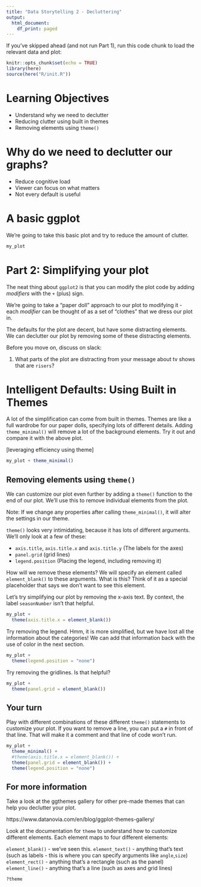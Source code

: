```yaml
---
title: "Data Storytelling 2 - Decluttering"
output:
  html_document:
    df_print: paged
---
```

If you've skipped ahead (and not run Part 1), run this code chunk to load the relevant data and plot:

```r
knitr::opts_chunk$set(echo = TRUE)
library(here)
source(here("R/init.R"))
```

# Learning Objectives

- Understand why we need to declutter
- Reducing clutter using built in themes
- Removing elements using `theme()`

# Why do we need to declutter our graphs?

- Reduce cognitive load
- Viewer can focus on what matters
- Not every default is useful

# A basic ggplot

We're going to take this basic plot and try to reduce the amount of clutter.

```r
my_plot
```

# Part 2: Simplifying your plot

The neat thing about `ggplot2` is that you can modify the plot code by adding *modifiers* with the `+` (plus) sign. 

We're going to take a "paper doll" approach to our plot to modifying it - each *modifier* can be thought of as a set of "clothes" that we dress our plot in. 

The defaults for the plot are decent, but have some distracting elements. We can declutter our plot by removing some of these distracting elements.

Before you move on, discuss on slack:

1) What parts of the plot are distracting from your message about tv shows that are `risers`?

# Intelligent Defaults: Using Built in Themes

A lot of the simplification can come from built in themes. Themes are like a full wardrobe for our paper dolls, specifying lots of different details.  Adding `theme_minimal()` will remove a lot of the background elements. Try it out and compare it with the above plot.

[leveraging efficiency using theme]

```r
my_plot + theme_minimal()
```

## Removing elements using `theme()`

We can customize our plot even further by adding a `theme()` function to the end of our plot. We'll use this to remove individual elements from the plot. 

Note: If we change any properties after calling `theme_minimal()`, it will alter the settings in our theme.

`theme()` looks very intimidating, because it has lots of different arguments. We'll only look at a few of these:

- `axis.title`, `axis.title.x` and `axis.title.y` (The labels for the axes)
- `panel.grid` (grid lines)
- `legend.position` (Placing the legend, including removing it)

How will we remove these elements? We will specify an element called `element_blank()` to these arguments. What is this? Think of it as a special placeholder that says we don't want to see this element.

Let's try simplifying our plot by removing the x-axis text. By context, the label `seasonNumber` isn't that helpful.

```r
my_plot + 
  theme(axis.title.x = element_blank())

```

Try removing the legend. Hmm, it is more simplified, but we have lost all the information about the categories! We can add that information back with the use of color in the next section.

```r
my_plot + 
  theme(legend.position = "none")
```

Try removing the gridlines. Is that helpful?

```r
my_plot + 
  theme(panel.grid = element_blank())
```

## Your turn

Play with different combinations of these different `theme()` statements to customize your plot. If you want to remove a line, you can put a `#` in front of that line. That will make it a comment and that line of code won't run.

```r
my_plot +
  theme_minimal() + 
  #theme(axis.title.x = element_blank()) + 
  theme(panel.grid = element_blank()) + 
  theme(legend.position = "none")
```

## For more information

Take a look at the ggthemes gallery for other pre-made themes that can help you declutter your plot.

https://www.datanovia.com/en/blog/ggplot-themes-gallery/

Look at the documentation for `theme` to understand how to customize different elements. Each element maps to four different elements:

`element_blank()` - we've seen this.
`element_text()` - anything that's text (such as labels - this is where you can specify arguments like `angle`,`size`)
`element_rect()` - anything that's a rectangle (such as the panel)
`element_line()` - anything that's a line (such as axes and grid lines)

```r
?theme
```

